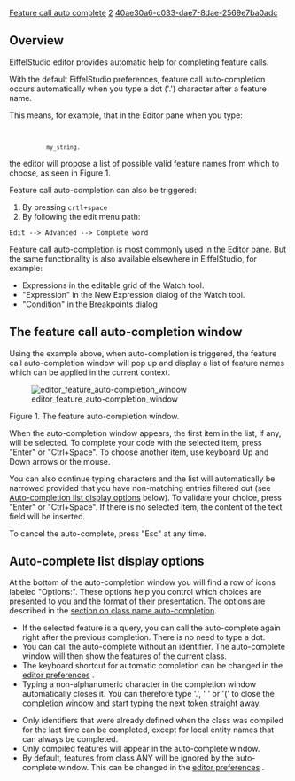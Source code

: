 [[Property:title|Feature call auto complete]]
[[Property:weight|2]]
[[Property:uuid|40ae30a6-c033-dae7-8dae-2569e7ba0adc]]
==Overview==

EiffelStudio editor provides automatic help for completing feature calls. 

With the default EiffelStudio preferences, feature call auto-completion occurs automatically when you type a dot ('.') character after a feature name.

This means, for example, that in the Editor pane when you type:
<code>
            my_string.</code> 
the editor will propose a list of possible valid feature names from which to choose, as seen in Figure 1.

Feature call auto-completion can also be triggered:

# By pressing <code>crtl+space</code> 
# By following the edit menu path:

<code lang="text">
Edit --> Advanced --> Complete word
</code>


Feature call auto-completion is most commonly used in the Editor pane. But the same functionality is also available elsewhere in EiffelStudio, for example:

* Expressions in the editable grid of the Watch tool.
* "Expression" in the New Expression dialog of the Watch tool.
* "Condition" in the Breakpoints dialog


==The feature call auto-completion window==

Using the example above, when auto-completion is triggered, the feature call auto-completion window will pop up and display a list of feature names which can be applied in the current context. 


[[Image:editor feature auto-completion window]]  

Figure 1. The feature auto-completion window.


When the auto-completion window appears, the first item in the list, if any, will be selected. To complete your code with the selected item, press "Enter" or "Ctrl+Space". To choose another item, use keyboard Up and Down arrows or the mouse. 

You can also continue typing characters and the list will automatically be narrowed provided that you have non-matching entries filtered out (see [[#Auto-completion list display options|Auto-completion list display options]] below). To validate your choice, press "Enter" or "Ctrl+Space". If there is no selected item, the content of the text field will be inserted. 


To cancel the auto-complete, press "Esc" at any time. 

==Auto-complete list display options==

At the bottom of the auto-completion window you will find a row of icons labeled "Options:". These options help you control which choices are presented to you and the format of their presentation. The options are described in the [[Class name auto complete#Auto-completion list display options|section on class name auto-completion]].


{{tip|The following tips can help you get the most out of feature call automatic completion: }}
* If the selected feature is a query, you can call the auto-complete again right after the previous completion. There is no need to type a dot.
* You can call the auto-complete without an identifier. The auto-complete window will then show the features of the current class.
* The keyboard shortcut for automatic completion can be changed in the [[Keyboard shortcuts preferences|editor preferences]] . 
* Typing a non-alphanumeric character in the completion window automatically closes it. You can therefore type '.', ' ' or '(' to close the completion window and start typing the next token straight away.

{{note|There are just a few more things you should know about feature call automatic completion: }}
* Only identifiers that were already defined when the class was compiled for the last time can be completed, except for local entity names that can always be completed.
* Only compiled features will appear in the auto-complete window.
* By default, features from class ANY will be ignored by the auto-complete window. This can be changed in the [[General Editor Preferences|editor preferences]] . 




